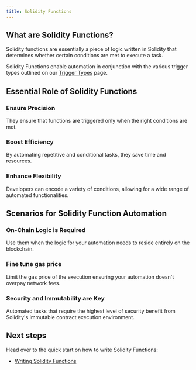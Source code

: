 ```yaml
---
title: Solidity Functions
---
```


## What are Solidity Functions?
Solidity functions are essentially a piece of logic written in Solidity that determines whether certain conditions are met to execute a task.

Solidity Functions enable automation in conjunction with the various trigger types outlined on our [Trigger Types](/Web3-Functions/Introduction/Trigger-types) page. 

## Essential Role of Solidity Functions

### Ensure Precision
They ensure that functions are triggered only when the right conditions are met.

### Boost Efficiency
By automating repetitive and conditional tasks, they save time and resources.

### Enhance Flexibility
Developers can encode a variety of conditions, allowing for a wide range of automated functionalities.

## Scenarios for Solidity Function Automation

### On-Chain Logic is Required
Use them when the logic for your automation needs to reside entirely on the blockchain.

### Fine tune gas price
Limit the gas price of the execution ensuring your automation doesn't overpay network fees. 

### Security and Immutability are Key
Automated tasks that require the highest level of security benefit from Solidity's immutable contract execution environment.

## Next steps
Head over to the quick start on how to write Solidity Functions:

- [Writing Solidity Functions](/Web3-Functions/How-To-Guides/Write-solidity-functions)
